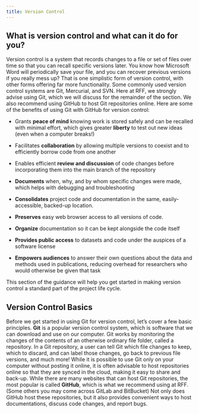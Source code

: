 ```yaml
---
title: Version Control
---
```


## What is version control and what can it do for you?

Version control is a system that records changes to a file or set of files over time so that you can recall specific versions later.
You know how Microsoft Word will periodically save your file, and you can recover previous versions if you really mess up?  That is one simplistic form of version control, with other forms offering far more functionality.
Some commonly used version control systems are Git, Mercurial, and SVN.
Here at RFF, we strongly advise using Git, which we will discuss for the remainder of the section.
We also recommend using GitHub to host Git repositories online.
Here are some of the benefits of using Git with GitHub for version control:

* Grants __peace of mind__ knowing work is stored safely and can be recalled with minimal effort, which gives greater __liberty__ to test out new ideas (even when a computer breaks!)

* Facilitates __collaboration__ by allowing multiple versions to coexist and to efficiently borrow code from one another

* Enables efficient __review and discussion__ of code changes before incorporating them into the main branch of the repository

* __Documents__ when, why, and by whom specific changes were made, which helps with debugging and troubleshooting

* __Consolidates__ project code and documentation in the same, easily-accessible, backed-up location.

* __Preserves__ easy web browser access to all versions of code.

* __Organize__ documentation so it can be kept alongside the code itself

* __Provides public access__ to datasets and code under the auspices of a software license

* __Empowers audiences__ to answer their own questions about the data and methods used in publications, reducing overhead for researchers who would otherwise be given that task

This section of the guidance will help you get started in making version control a standard part of the project life cycle.

## Version Control Basics

Before we get started in using Git for version control, let's cover a few basic principles.
**Git** is a popular version control system, which is software that we can download and use on our computer.
Git works by monitoring the changes of the contents of an otherwise ordinary file folder, called a repository.
In a Git repository, a user can tell Git which file changes to keep, which to discard, and can label those changes, go back to previous file versions, and much more!
While it is possible to use Git only on your computer without posting it online, it is often advisable to host repositories online so that they are synced in the cloud, making it easy to share and back-up.
While there are many websites that can host Git repositories, the most popular is called **GitHub**, which is what we recommend using at RFF. (Some others you may come across GitLab and BitBucket)
Not only does GitHub host these repositories, but it also provides convenient ways to host documentations, discuss code changes, and report bugs.